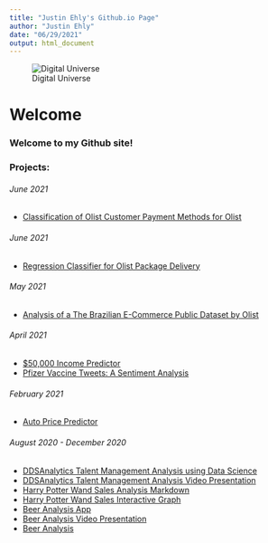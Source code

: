 ```yaml
---
title: "Justin Ehly's Github.io Page"
author: "Justin Ehly"
date: "06/29/2021"
output: html_document
---
```


![Digital Universe](https://user-images.githubusercontent.com/69697451/98739903-ca75ec80-236f-11eb-8339-f9c837f2bf1d.jpg)


# Welcome

### Welcome to my Github site!

### **Projects:**
###### June 2021
- [Classification of Olist Customer Payment Methods for Olist](https://nbviewer.jupyter.org/github/justinehly/olist/blob/main/Lab%202/Lab%202%20Notebook_Merged_Post_Submission.ipynb)

###### June 2021
- [Regression Classifier for Olist Package Delivery](https://nbviewer.jupyter.org/github/justinehly/olist/blob/main/Mini%20Lab/MiniLab_Berrera_Ehly_Cheruvathoor_Olan_630p_revised.ipynb)

###### May 2021
- [Analysis of a The Brazilian E-Commerce Public Dataset by Olist](https://nbviewer.jupyter.org/github/justinehly/olist/blob/main/Lab1%20-%20Visualization%20and%20Data%20Processing/Olist%20-%20Lab%20One%20-Visualization%20and%20Data%20Processing.ipynb)

###### April 2021
- [$50,000 Income Predictor](https://github.com/justinehly/6372---50k-Income-Predictor/blob/43d5dcc1295e784c50be2835f0829cbac52c30c8/Write%20Up/Income%20Predictor%20WriteUp%20-%20GilbertMillerEhly.pdf)
- [Pfizer Vaccine Tweets: A Sentiment Analysis](https://github.com/justinehly/7330-Term-Project/blob/main/FinalProject7330EhlyNorelliYU.pdf)

###### February 2021
- [Auto Price Predictor](https://github.com/justinehly/6372-Auto-Pricing-Project/blob/main/Cars%20MSRP%20Write-up.pdf)

###### August 2020 - December 2020
- [DDSAnalytics Talent Management Analysis using Data Science](https://justinehly.github.io/Case-Study-2-2.html)
- [DDSAnalytics Talent Management Analysis Video Presentation](https://www.screencast.com/t/leqSdPsrP)
- [Harry Potter Wand Sales Analysis Markdown](https://justinehly.github.io/Wand-Sales-in-Diagon-Alley.html)
- [Harry Potter Wand Sales Interactive Graph](https://justinehly.github.io/Wands%20Graphic.html)
- [Beer Analysis App](https://justindatascience2022.shinyapps.io/Shiny-Beer-App/?_ga=2.80532688.673731951.1604853073-107840330.1604589769)
- [Beer Analysis Video Presentation](https://www.youtube.com/watch?v=_ceMtZXqPQ8&feature=youtu.be)
- [Beer Analysis](https://justinehly.github.io/Case_Study_1_Knit.html)

